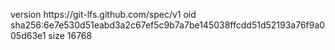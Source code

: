 version https://git-lfs.github.com/spec/v1
oid sha256:6e7e530d51eabd3a2c67ef5c9b7a7be145038ffcdd51d52193a76f9a005d63e1
size 16768
